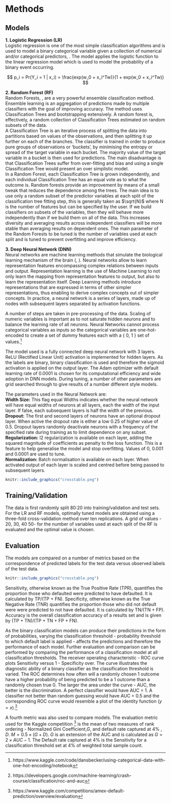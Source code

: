 
\spacing{1.1}
# Methods
## Models
**1. Logistic Regression (LR)**    
Logistic regression is one of the most simple classification algorithms and is used to model a binary categorical variable given a collection of numerical and/or categorical predictors, \citet{alma9945667093902959}. The model applies the logistic function to the linear regression model which is used to model the probability of a binary event occurring. \spacing{0.5}

$$ p_i = Pr(Y_i = 1 | x_i) = \frac{exp(w_0 + x_i^Tw)}{1 + exp(w_0 + x_i^Tw)} $$


**2. Random Forest (RF)**  
\spacing{1.1}
Random Forests, \citet{rfor}, are a very powerful ensemble classification method. Ensemble learning is an aggregation of predictions made by multiple classifiers with the goal of improving accuracy. The method uses Classification Trees and bootstrapping extensively. A random forest is, effectively, a random collection of Classification Trees estimated on random subsets of the data.  
A Classification Tree is an iterative process of splitting the data into partitions based on values of the observations, and then splitting it up further on each of the branches. The classifier is trained in order to produce pure groups of observations or 'buckets', by minimising the entropy or spread of the target variable in each bucket. The majority value of the target variable in a bucket is then used for predictions. The main disadvantage is that Classification Trees suffer from over-fitting and bias and using a single Classification Tree would present an over simplistic model.  
In a Random Forest, each Classification Tree is  grown independently, and each individual Classification Tree has an equal vote as to what the outcome is. Random forests provide an improvement by means of a small tweak that reduces the dependence among the trees. The main idea is to use only a random subset of the predictor variables at each split of the classification tree fitting step, this is generally taken as $\sqrt{N}$ where N is the number of features but can be specified by the user. If we build classifiers on subsets of the variables, then they will behave more independently than if we build them on all of the data. This increases diversity and averaging results across independent classifiers will be more stable than averaging results on dependent ones. The main parameter of the Random Forests to be tuned is the number of variables used at each split and is tuned to prevent overfitting and improve efficiency.  


**3. Deep Neural Network (DNN)**  
Neural networks are machine learning methods that simulate the biological learning mechanism of the brain (\citet{Goodfellow-et-al-2016}, \citet{zhang2021dive}). Neural networks allow to learn representation features encompassing complex relations between inputs and output. Representation learning is the use of Machine Learning to not only learn the mapping from representation features to output, but also to learn the representation itself. Deep Learning methods introduce representations that are expressed in terms of other simpler representations, thus enabling to derive complex concepts out of simpler concepts. In practice, a neural network is a series of layers, made up of nodes with subsequent layers separated by activation functions.  

A number of steps are taken in pre-processing of the data. Scaling of numeric variables is important as to not saturate hidden neurons and to balance the learning rate of all neurons. Neural Networks cannot process categorical variables as inputs so the categorical variables are one-hot-encoded to create a set of dummy features each with a { 0, 1 } set of values.[^onehot]

The model used is a fully connected deep neural network with 3 layers. ReLU (Rectified Linear Unit) activation is implemented for hidden layers. As the labels are binary, binary classification is used and therefore the sigmoid activation is applied on the output layer. The Adam optimizer with default learning rate of 0.0001 is chosen for its computational efficiency and wide adoption in DNN models. During tuning, a number of other parameters are grid searched through to give results of a number different style models.

The parameters used in the Neural Network are:  
**Width Size:** This flag equal Widths indicates whether the neural network will have equal widths of neurons at all layers, each the width of the input layer. If false, each subsequent layers is half the width of the previous.  
**Dropout:** The first and second layers of neurons have an optional dropout layer. When active the dropout rate is either a low 0.25 of higher value of 0.5. Dropout layers randomly deactivate neurons with a frequency of the specified rate during training as to limit dependence on any subset.  
**Regularization:** l2 regularization is available on each layer, adding the squared magnitude of coefficients as penalty to the loss function. This is a feature to help generalise the model and stop overfitting. Values of 0, 0.001 and 0.0001 are used to tune.  
**Normalization:** Batch normalisation is available on each layer. When activated output of each layer is scaled and centred before being passed to subsequent layers.  

```r

knitr::include_graphics("crosstable.png")
```

## Training/Validation

The data is first randomly split 80:20 into training/validation and test sets.
For the LR and RF models, optimally tuned models are obtained using a three-fold cross-validation method over ten replications. A grid of values - 20, 30, 40 50-  for the number of variables used at each split of the RF is evaluated and the optimal value is chosen.  

## Evaluation

The models are compared on a number of metrics based on the correspondence of predicted labels for the test data versus observed labels of the test data.   

```r

knitr::include_graphics("crosstable.png")
```

Sensitivity, otherwise known as the True Positive Rate (TPR), quantifies the proportion those who defaulted were predicted to have defaulted. It is calculated by TP/(TP + FN). Specificity, otherwise known as the True Negative Rate (TNR) quantifies the proportion those who did not default were were  predicted to not have defaulted. It is calculated by TN/(TN + FP). Accuracy is the overall classification accuracy of a results set and is given by (TP + TN)/(TP + TN + FP + FN).   

As the binary classification models can produce their predictions in the form of probabilities, varying the classification threshold - probability threshold to which default label is applied - affects the predictions and therefore the performance of each model. Further evaluation and comparison can be performed by comparing the performance of a classification model at all classification thresholds. The receiver operating characteristic - ROC curve plots Sensitivity versus 1 - Specificity over. The curve illustrates the diagnostic ability of a binary classifier as the classification threshold is varied. The ROC determines how often will a randomly chosen 1 outcome have a higher probability of being predicted to be a 1 outcome than a randomly chosen true 0. The larger the area under the curve - AUC, the better is the discrimination. A perfect classifier would have AUC = 1. A classifier not better than random guessing would have AUC = 0.5 and the corresponding ROC curve would resemble a plot of the identity function ($y = x$).[^AUC]    

A fourth metric was also used to compare models. The evaluation metric used for the Kaggle competition [^met2] is the mean of two measures of rank ordering - Normalized Gini Coefficient,$G$, and default rate captured at 4% , $D$. $M = 0.5 \times (G + D)$. $G$ is an extension of the AUC and is calculated as $G = 2 \times AUC- 1$. The Default rate captured at 4% is the Sensitivity for a classification threshold set at 4% of weighted total sample count. 


[^AUC]:
https://developers.google.com/machine-learning/crash-course/classification/roc-and-auc

[^met2]:
https://www.kaggle.com/competitions/amex-default-prediction/overview/evaluation

[^onehot]:
https://www.kaggle.com/code/dansbecker/using-categorical-data-with-one-hot-encoding/notebook
